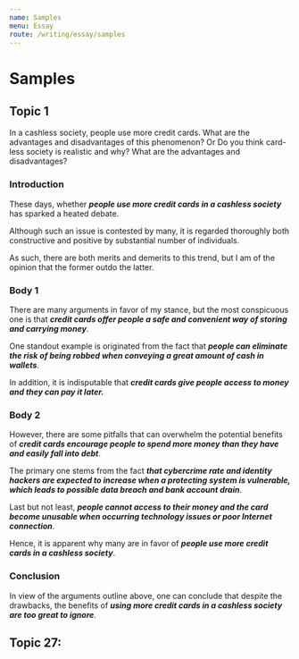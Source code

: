 ```yaml
---
name: Samples
menu: Essay
route: /writing/essay/samples
---
```


# Samples

## Topic 1

In a cashless society, people use more credit cards. What are the advantages and disadvantages of this phenomenon? Or Do you think card-less society is realistic and why? What are the advantages and disadvantages?

### Introduction

These days, whether **_people use more credit cards in a cashless society_** has sparked a heated debate.

Although such an issue is contested by many, it is regarded thoroughly both constructive and positive by substantial number of individuals.

As such, there are both merits and demerits to this trend, but I am of the opinion that the former outdo the latter.

### Body 1

There are many arguments in favor of my stance, but the most conspicuous one is that **_credit cards offer people a safe and convenient way of storing and carrying money_**.

One standout example is originated from the fact that **_people can eliminate the risk of being robbed when conveying a great amount of cash in wallets_**.

In addition, it is indisputable that **_credit cards give people access to money and they can pay it later._**

### Body 2

However, there are some pitfalls that can overwhelm the potential benefits of **_credit cards encourage people to spend more money than they have and easily fall into debt_**.

The primary one stems from the fact **_that cybercrime rate and identity hackers are expected to increase when a protecting system is vulnerable, which leads to possible data breach and bank account drain_**.

Last but not least, **_people cannot access to their money and the card become unusable when occurring technology issues or poor Internet connection_**.

Hence, it is apparent why many are in favor of **_people use more credit cards in a cashless society_**.

### Conclusion

In view of the arguments outline above, one can conclude that despite the drawbacks, the benefits of **_using more credit cards in a cashless society are too great to ignore_**.

## Topic 27:
